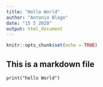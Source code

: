 ```yaml
---
title: "Hello World"
author: "Antonio Blago"
date: "15 5 2020"
output: html_document
---
```


```r
knitr::opts_chunk$set(echo = TRUE)
```

## This is a markdown file

```
print("hello World")
```

